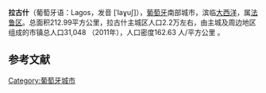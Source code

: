 {{NoteTA|G1=地名}}
{{Geobox|Settlement
| name                     = 拉古什
| native_name              = Lagos
| other_name               = 
| category                 = [[市镇|市镇]]
| native_category          = Concelho
<!-- *** Names **** --> 
| etymology                = ''lagos''（意为湖）
| official_name            = Concelho de Lagos
| motto                    =
| nickname                 = 
<!-- *** Image *** -->
| image                    = Vista_parcial_de_Lagos.jpg
| image_caption            = An all-encompassing view of Lagos
| image_size               = 235
<!-- *** Symbols *** -->
| flag                     = Pt-lgs1.png
| symbol                   = LGS.png
<!-- *** Country *** -->
| country                  = {{flag|Portugal}}
| state                    = 阿尔加维
| state_type               = 大区
| region_type              = 分区
| region                   = 阿尔加维
| district                 = [[法鲁区|法鲁区]]
| municipality             = <nowiki>Lagos</nowiki>
<!-- *** Family *** -->
| part_type                = Civil Parishes
| part_count               = 7
| part                     = Barão de São João
| part1                    = Bensafrim
| part2                    = Praia da Luz
| part3                    = Odiáxere
| part4                    = [[Santa_Maria_(Lagos)|Santa Maria]]
| part5                    = [[São_Sebastião_(Lagos)|São Sebastião]]
| landmark                 = 
| river                    = [[Bensafrim_River|Bensafrim]]
<!-- *** Locations *** -->
| location                 = Bensafrim
| elevation                = 40
| prominence               = 
| lat_d                    = 37
| lat_m                    = 9
| lat_s                    = 11.24
| lat_NS                   = N
| long_d                   = 8
| long_m                   = 44
| long_s                   = 10.25
| long_EW                  = W
| lowest                   = 海平面
| lowest_location          = 大西洋
| lowest_region            = 
| lowest_state             = <nowiki>Lagos</nowiki>
| lowest_elevation         = 0
<!-- *** Dimensions *** -->
| length                   = 18.91
| length_orientation       = 西南-东北
| width                    = 21.09
| width_orientation        = 西北-东南
| area                     = 212.99
| population               = 31048 <ref>{{cite web |author=ITDS, Rui Campos, Pedro Senos |url=http://www.ine.pt/xportal/xmain?xpid=INE&xpgid=ine_indicadores&indOcorrCod=0005889&contexto=pi&selTab=tab0 |title=Statistics Portugal |publisher=Ine.pt |date= |accessdate=2013-03-26 |archive-date=2021-03-23 |archive-url=https://web.archive.org/web/20210323224127/https://www.ine.pt/xportal/xmain?xpid=INE&xpgid=ine_indicadores&indOcorrCod=0005889&contexto=pi&selTab=tab0 |dead-url=no }}</ref>
| population_date          = 2011
| population_type          = Census {{increase}}
| population_density       = 162.63
<!-- *** Codes ***  -->
| timezone                 = [[West_European_Time|WET]]
| utc_offset               = 0
| timezone_DST             = [[Western_European_Summer_Time|WEST]]
| utc_offset_DST           = +1
| iso_code                 = PT
| postal_code              = 8600-668 Lagos
| postal_code_type         = 邮政分区
| area_code                = (+351) 282 XXX XXX
| area_code_type           = 区号
| code                     =
| map_size                 = 235
| map_caption              = Location of the [[municipality|municipality]] of Lagos in continental Portugal
| map_background           = 
| map_locator              =
<!-- *** Websites *** --> 
| commons                  = Lagos
| statistics               = [[Instituto_Nacional_de_Estatística|Instituto Nacional de Estatística]]<ref name="INE">{{citation|url=http://www.ine.pt/xportal/xmain?xpid=INE&xpgid=ine_publicacoes&PUBLICACOESpub_boui=122114780&PUBLICACOESmodo=2|title=Censos 2011 - Resultadas Preliminares|trans_title=2011 Census - Preliminary Results|publisher=Instituto Nacional de Estatística|language=pt|location=Lisbon, Portugal|accessdate=1 July 2011|year=2010|editor=INE|editor-link=Instituto Nacional de Estatística|archive-date=2021-02-08|archive-url=https://web.archive.org/web/20210208162141/https://www.ine.pt/xportal/xmain?xpid=INE&xpgid=ine_publicacoes&PUBLICACOESpub_boui=122114780&PUBLICACOESmodo=2|dead-url=no}}</ref>
| website                  = http://www.cm-lagos.pt
<!-- *** Footnotes *** -->
| footnotes                = Geographic detail from CAOP (2010)<ref>{{citation|url=http://www.igeo.pt/produtos/cadastro/caop/download/Areas_Freg_Mun_Dist_CAOP2010.zip|title=Carta Administrativa Oficial de Portugal|publisher=Instituto Geográfico Português|location=Lisbon, Portugal|language=pt|accessdate=1 July 2011|year=2010|editor=IGP|archive-url=https://web.archive.org/web/20140703110142/http://www.igeo.pt/produtos/cadastro/caop/download/Areas_Freg_Mun_Dist_CAOP2010.zip|archive-date=2014-07-03|dead-url=yes}}</ref> produced by Instituto Geográfico Português (IGP)
}}'''拉古什'''（葡萄牙语：Lagos，发音 [ˈlaɣuʃ]），[[葡萄牙|葡萄牙]]南部城市，滨临[[大西洋|大西洋]]，属[[法鲁区|法鲁区]]。总面积212.99平方公里，拉古什主城区人口2.2万左右，由主城及周边地区组成的市镇总人口31,048 （2011年），人口密度162.63 人/平方公里 。

==参考文献==
{{reflist}}

[[Category:葡萄牙城市|Category:葡萄牙城市]]